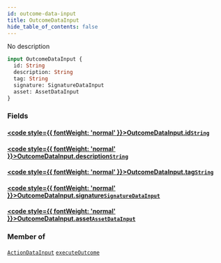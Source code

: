 ```yaml
---
id: outcome-data-input
title: OutcomeDataInput
hide_table_of_contents: false
---
```








No description

```graphql
input OutcomeDataInput {
  id: String
  description: String
  tag: String
  signature: SignatureDataInput
  asset: AssetDataInput
}
```


### Fields

#### [<code style={{ fontWeight: 'normal' }}>OutcomeDataInput.<b>id</b></code>](#)<Bullet />[`String`](/docs/api/scalars/string) <Badge class="secondary" text="scalar"/>
> 
> 

#### [<code style={{ fontWeight: 'normal' }}>OutcomeDataInput.<b>description</b></code>](#)<Bullet />[`String`](/docs/api/scalars/string) <Badge class="secondary" text="scalar"/>
> 
> 

#### [<code style={{ fontWeight: 'normal' }}>OutcomeDataInput.<b>tag</b></code>](#)<Bullet />[`String`](/docs/api/scalars/string) <Badge class="secondary" text="scalar"/>
> 
> 

#### [<code style={{ fontWeight: 'normal' }}>OutcomeDataInput.<b>signature</b></code>](#)<Bullet />[`SignatureDataInput`](/docs/api/inputs/signature-data-input) <Badge class="secondary" text="input"/>
> 
> 

#### [<code style={{ fontWeight: 'normal' }}>OutcomeDataInput.<b>asset</b></code>](#)<Bullet />[`AssetDataInput`](/docs/api/inputs/asset-data-input) <Badge class="secondary" text="input"/>
> 
> 



### Member of

[`ActionDataInput`](/docs/api/inputs/action-data-input)  <Badge class="secondary" text="input"/><Bullet />[`executeOutcome`](/docs/api/mutations/execute-outcome)  <Badge class="secondary" text="mutation"/>




